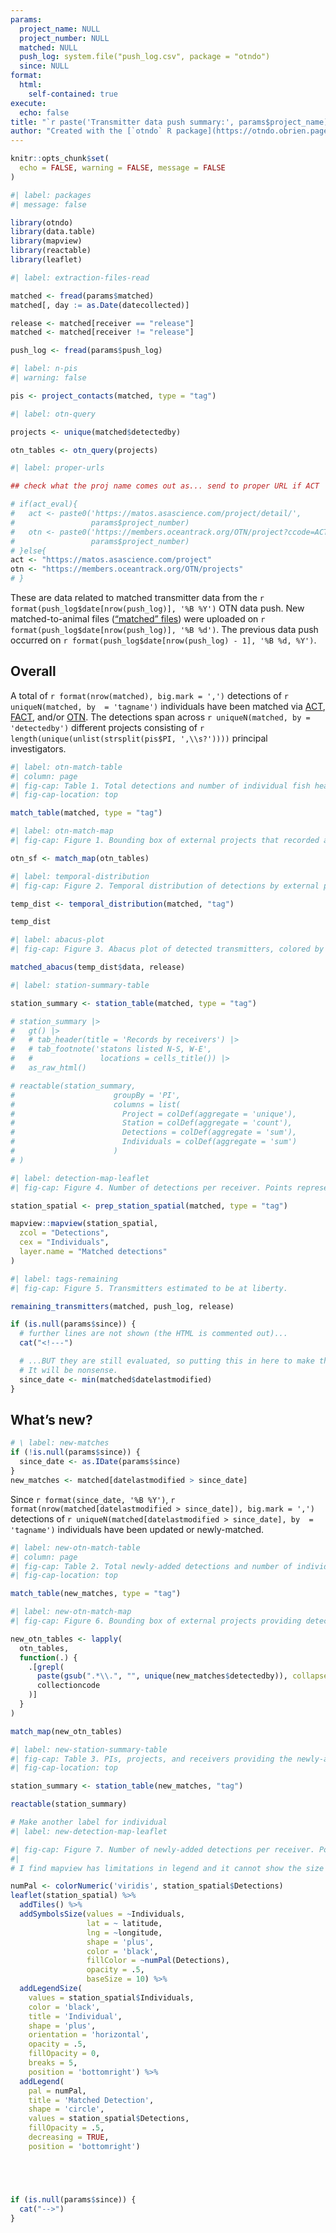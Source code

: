 ```yaml
---
params:
  project_name: NULL
  project_number: NULL
  matched: NULL
  push_log: system.file("push_log.csv", package = "otndo")
  since: NULL
format:
  html:
    self-contained: true
execute:
  echo: false
title: "`r paste('Transmitter data push summary:', params$project_name)`"
author: "Created with the [`otndo` R package](https://otndo.obrien.page) (v. `r packageVersion('otndo')`)"
---
```

```r
knitr::opts_chunk$set(
  echo = FALSE, warning = FALSE, message = FALSE
)
```


```r
#| label: packages
#| message: false

library(otndo)
library(data.table)
library(mapview)
library(reactable)
library(leaflet)
```


```r
#| label: extraction-files-read

matched <- fread(params$matched)
matched[, day := as.Date(datecollected)]

release <- matched[receiver == "release"]
matched <- matched[receiver != "release"]

push_log <- fread(params$push_log)
```


```r
#| label: n-pis
#| warning: false

pis <- project_contacts(matched, type = "tag")
```

```r
#| label: otn-query

projects <- unique(matched$detectedby)

otn_tables <- otn_query(projects)
```

```r
#| label: proper-urls

## check what the proj name comes out as... send to proper URL if ACT

# if(act_eval){
#   act <- paste0('https://matos.asascience.com/project/detail/',
#                 params$project_number)
#   otn <- paste0('https://members.oceantrack.org/OTN/project?ccode=ACT.PROJ',
#                 params$project_number)
# }else{
act <- "https://matos.asascience.com/project"
otn <- "https://members.oceantrack.org/OTN/projects"
# }
```


These are data related to matched transmitter data from the `r format(push_log$date[nrow(push_log)], '%B %Y')` OTN data push. New matched-to-animal files (["matched" files](https://members.oceantrack.org/data/otn-detection-extract-documentation-matched-to-animals#autotoc-item-autotoc-1)) were uploaded on `r format(push_log$date[nrow(push_log)], '%B %d')`. The previous data push occurred on `r format(push_log$date[nrow(push_log) - 1], '%B %d, %Y')`.


## Overall

A total of `r format(nrow(matched), big.mark = ',')` detections of `r uniqueN(matched, by  = 'tagname')` individuals have been matched via [ACT](`r act`), [FACT](https://secoora.org/fact/projects/), and/or [OTN](`r otn`). The detections span across `r uniqueN(matched, by = 'detectedby')` different projects consisting of `r length(unique(unlist(strsplit(pis$PI, ',\\s?'))))` principal investigators.

```r
#| label: otn-match-table
#| column: page
#| fig-cap: Table 1. Total detections and number of individual fish heard by other OTN node projects.
#| fig-cap-location: top

match_table(matched, type = "tag")
```

```r
#| label: otn-match-map
#| fig-cap: Figure 1. Bounding box of external projects that recorded a transmitter from this project. This does not necessarily reflect the distribution of this project's fish.

otn_sf <- match_map(otn_tables)
```

```r
#| label: temporal-distribution
#| fig-cap: Figure 2. Temporal distribution of detections by external project, i.e., the dates when other projects heard this project's fish.

temp_dist <- temporal_distribution(matched, "tag")

temp_dist
```

```r
#| label: abacus-plot
#| fig-cap: Figure 3. Abacus plot of detected transmitters, colored by OTN node projects.

matched_abacus(temp_dist$data, release)
```

```r
#| label: station-summary-table

station_summary <- station_table(matched, type = "tag")

# station_summary |>
#   gt() |>
#   # tab_header(title = 'Records by receivers') |>
#   # tab_footnote('statons listed N-S, W-E',
#   #               locations = cells_title()) |>
#   as_raw_html()

# reactable(station_summary,
#                      groupBy = 'PI',
#                      columns = list(
#                        Project = colDef(aggregate = 'unique'),
#                        Station = colDef(aggregate = 'count'),
#                        Detections = colDef(aggregate = 'sum'),
#                        Individuals = colDef(aggregate = 'sum')
#                      )
# )
```


```r
#| label: detection-map-leaflet
#| fig-cap: Figure 4. Number of detections per receiver. Points represent receiver locations, while size and color reflect the number of detections at that location.

station_spatial <- prep_station_spatial(matched, type = "tag")

mapview::mapview(station_spatial,
  zcol = "Detections",
  cex = "Individuals",
  layer.name = "Matched detections"
)
```


```r
#| label: tags-remaining
#| fig-cap: Figure 5. Transmitters estimated to be at liberty.

remaining_transmitters(matched, push_log, release)
```


```r
if (is.null(params$since)) {
  # further lines are not shown (the HTML is commented out)...
  cat("<!---")

  # ...BUT they are still evaluated, so putting this in here to make the code run.
  # It will be nonsense.
  since_date <- min(matched$datelastmodified)
}
```
## What's new?

```r
# \ label: new-matches
if (!is.null(params$since)) {
  since_date <- as.IDate(params$since)
}
new_matches <- matched[datelastmodified > since_date]
```

Since `r format(since_date, '%B %Y')`, `r format(nrow(matched[datelastmodified > since_date]), big.mark = ',')` detections of `r uniqueN(matched[datelastmodified > since_date], by  = 'tagname')` individuals have been updated or newly-matched.

```r
#| label: new-otn-match-table
#| column: page
#| fig-cap: Table 2. Total newly-added detections and number of individual fish heard by other OTN node projects.
#| fig-cap-location: top

match_table(new_matches, type = "tag")
```



```r
#| label: new-otn-match-map
#| fig-cap: Figure 6. Bounding box of external projects providing detections added since the last data push. This does not necessarily reflect the distribution of fish heard by the project's receivers.

new_otn_tables <- lapply(
  otn_tables,
  function(.) {
    .[grepl(
      paste(gsub(".*\\.", "", unique(new_matches$detectedby)), collapse = "|"),
      collectioncode
    )]
  }
)

match_map(new_otn_tables)
```

```r
#| label: new-station-summary-table
#| fig-cap: Table 3. PIs, projects, and receivers providing the newly-added detections.
#| fig-cap-location: top

station_summary <- station_table(new_matches, "tag")

reactable(station_summary)
```

```r
# Make another label for individual
#| label: new-detection-map-leaflet

#| fig-cap: Figure 7. Number of newly-added detections per receiver. Points represent receiver locations, where color reflects the number of detections  and size  reflects the number of fish at that location.
#| 
# I find mapview has limitations in legend and it cannot show the size values. Here I use leaflet  

numPal <- colorNumeric('viridis', station_spatial$Detections)
leaflet(station_spatial) %>%
  addTiles() %>%
  addSymbolsSize(values = ~Individuals,
                 lat = ~ latitude, 
                 lng = ~longitude,
                 shape = 'plus',
                 color = 'black',
                 fillColor = ~numPal(Detections),
                 opacity = .5,
                 baseSize = 10) %>%
  addLegendSize(
    values = station_spatial$Individuals,
    color = 'black',
    title = 'Individual',
    shape = 'plus',
    orientation = 'horizontal',
    opacity = .5,
    fillOpacity = 0,
    breaks = 5,
    position = 'bottomright') %>%
  addLegend(
    pal = numPal, 
    title = 'Matched Detection',
    shape = 'circle',
    values = station_spatial$Detections, 
    fillOpacity = .5,
    decreasing = TRUE,
    position = 'bottomright')






```

```r
if (is.null(params$since)) {
  cat("-->")
}
```
